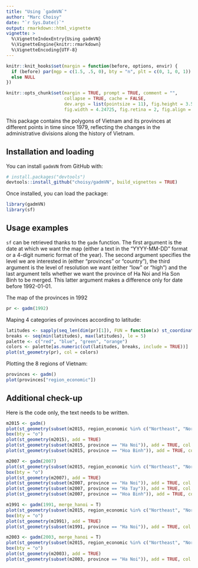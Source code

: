 ```yaml
---
title: "Using `gadmVN`"
author: "Marc Choisy"
date: "`r Sys.Date()`"
output: rmarkdown::html_vignette
vignette: >
  %\VignetteIndexEntry{Using gadmVN}
  %\VignetteEngine{knitr::rmarkdown}
  %\VignetteEncoding{UTF-8}
---
```


```r
knitr::knit_hooks$set(margin = function(before, options, envir) {
  if (before) par(mgp = c(1.5, .5, 0), bty = "n", plt = c(0, 1, 0, 1))
  else NULL
})

knitr::opts_chunk$set(margin = TRUE, prompt = TRUE, comment = "",
                      collapse = TRUE, cache = FALSE,
                      dev.args = list(pointsize = 11), fig.height = 3.5,
                      fig.width = 4.24725, fig.retina = 2, fig.align = "center")
```

This package contains the polygons of Vietnam and its provinces at different
points in time since 1979, reflecting the changes in the administrative
divisions along the history of Vietnam.

## Installation and loading

You can install `gadmVN` from GitHub with:

```r
# install.packages("devtools")
devtools::install_github("choisy/gadmVN", build_vignettes = TRUE)
```

Once installed, you can load the package:

```r
library(gadmVN)
library(sf)
```


## Usage examples

`sf` can be retrieved thanks to the `gadm` function. The 
first argument is the date at which we want the map (either a text in the
"YYYY-MM-DD" format or a 4-digit numeric format of the year). The second
argument specifies the level we are interested in (either "provinces" or
"country"), the third argument is the level of resolution we want (either "low"
or "high") and the last argument tells whether we want the province of Ha Noi
and Ha Son Binh to be merged. This latter argument makes a difference only for
date before 1992-01-01.

The map of the provinces in 1992

```r
pr <- gadm(1992)
```

Maping 4 categories of provinces according to latitude:

```r
latitudes <- sapply(seq_len(dim(pr)[1]), FUN = function(x) st_coordinates(pr[x,])[, 2] %>% mean())
breaks <- seq(min(latitudes), max(latitudes), le = 5)
palette <- c("red", "blue", "green", "orange")
colors <- palette[as.numeric(cut(latitudes, breaks, include = TRUE))]
plot(st_geometry(pr), col = colors)
```

Plotting the 8 regions of Vietnam:

```r
provinces <- gadm()
plot(provinces["region_economic"])
```

## Additional check-up

Here is the code only, the text needs to be written.

```r
m2015 <- gadm()
plot(st_geometry(subset(m2015, region_economic %in% c("Northeast", "Northwest", "Red River Delta"))))
box(bty = "o")
plot(st_geometry(m2015), add = TRUE)
plot(st_geometry(subset(m2015, province == "Ha Noi")), add = TRUE, col = "blue")
plot(st_geometry(subset(m2015, province == "Hoa Binh")), add = TRUE, col = "green")
```

```r
m2007 <- gadm(2007)
plot(st_geometry(subset(m2015, region_economic %in% c("Northeast", "Northwest", "Red River Delta"))))
box(bty = "o")
plot(st_geometry(m2007), add = TRUE)
plot(st_geometry(subset(m2007, province == "Ha Noi")), add = TRUE, col = "blue")
plot(st_geometry(subset(m2007, province == "Ha Tay")), add = TRUE, col = "yellow")
plot(st_geometry(subset(m2007, province == "Hoa Binh")), add = TRUE, col = "green")
```

```r
m1991 <- gadm(1991, merge_hanoi = T)
plot(st_geometry(subset(m2015, region_economic %in% c("Northeast", "Northwest", "Red River Delta"))))
box(bty = "o")
plot(st_geometry(m1991), add = TRUE)
plot(st_geometry(subset(m1991, province == "Ha Noi")), add = TRUE, col = "blue")
```

```r
m2003 <- gadm(2003, merge_hanoi = T)
plot(st_geometry(subset(m2015, region_economic %in% c("Northeast", "Northwest", "Red River Delta"))))
box(bty = "o")
plot(st_geometry(m2003), add = TRUE)
plot(st_geometry(subset(m2003, province == "Ha Noi")), add = TRUE, col = "blue")
```


